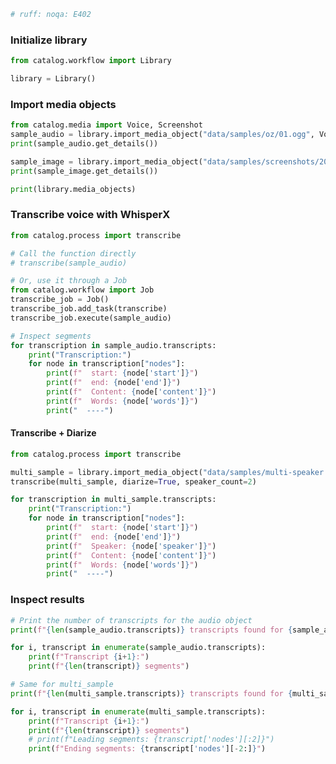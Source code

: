 ```py
# ruff: noqa: E402
```

### Initialize library

```python
from catalog.workflow import Library

library = Library()
```


### Import media objects

```python
from catalog.media import Voice, Screenshot
sample_audio = library.import_media_object("data/samples/oz/01.ogg", Voice)
print(sample_audio.get_details())

sample_image = library.import_media_object("data/samples/screenshots/2024-03-01-09-05-22.png", Screenshot)
print(sample_image.get_details())

print(library.media_objects)
```


### Transcribe voice with WhisperX

```python
from catalog.process import transcribe

# Call the function directly
# transcribe(sample_audio)

# Or, use it through a Job
from catalog.workflow import Job
transcribe_job = Job()
transcribe_job.add_task(transcribe)
transcribe_job.execute(sample_audio)

```


```py
# Inspect segments
for transcription in sample_audio.transcripts:
    print("Transcription:")
    for node in transcription["nodes"]:
        print(f"  start: {node['start']}")
        print(f"  end: {node['end']}")
        print(f"  Content: {node['content']}")
        print(f"  Words: {node['words']}")
        print("  ----")

```

#### Transcribe + Diarize

```py
from catalog.process import transcribe

multi_sample = library.import_media_object("data/samples/multi-speaker.wav", Voice)
transcribe(multi_sample, diarize=True, speaker_count=2)

for transcription in multi_sample.transcripts:
    print("Transcription:")
    for node in transcription["nodes"]:
        print(f"  start: {node['start']}")
        print(f"  end: {node['end']}")
        print(f"  Speaker: {node['speaker']}")
        print(f"  Content: {node['content']}")
        print(f"  Words: {node['words']}")
        print("  ----")

```


### Inspect results

```python
# Print the number of transcripts for the audio object
print(f"{len(sample_audio.transcripts)} transcripts found for {sample_audio.file_path}")

for i, transcript in enumerate(sample_audio.transcripts):
    print(f"Transcript {i+1}:")
    print(f"{len(transcript)} segments")

# Same for multi_sample
print(f"{len(multi_sample.transcripts)} transcripts found for {multi_sample.file_path}")

for i, transcript in enumerate(multi_sample.transcripts):
    print(f"Transcript {i+1}:")
    print(f"{len(transcript)} segments")
    # print(f"Leading segments: {transcript['nodes'][:2]}")
    print(f"Ending segments: {transcript['nodes'][-2:]}")
```
